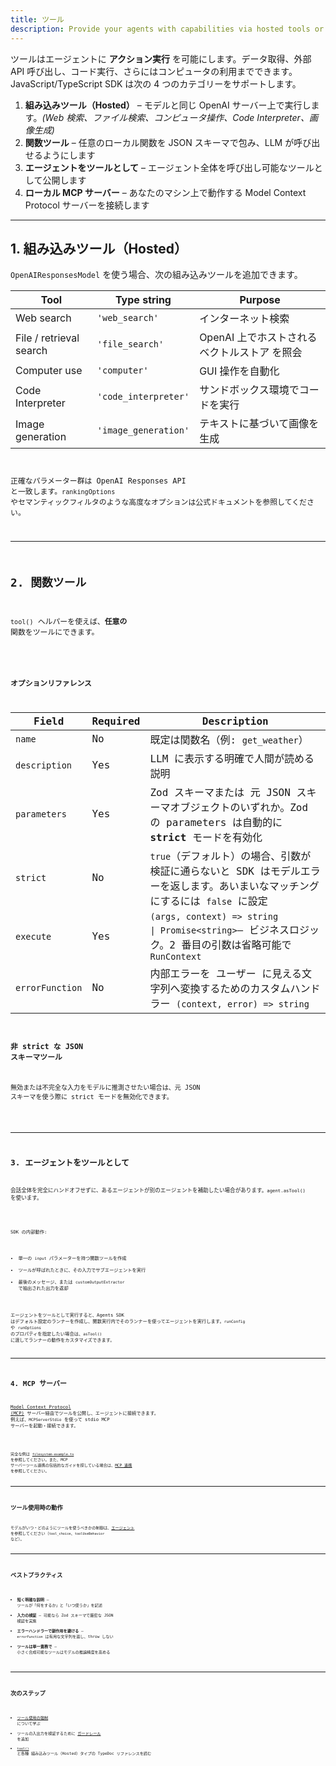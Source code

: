 ```yaml
---
title: ツール
description: Provide your agents with capabilities via hosted tools or custom function tools
---
```



ツールはエージェントに **アクション実行** を可能にします。データ取得、外部 API 呼び出し、コード実行、さらにはコンピュータの利用までできます。JavaScript/TypeScript SDK は次の 4 つのカテゴリーをサポートします。

1. **組み込みツール（Hosted）** – モデルと同じ OpenAI サーバー上で実行します。_(Web 検索、ファイル検索、コンピュータ操作、Code Interpreter、画像生成)_
2. **関数ツール** – 任意のローカル関数を JSON スキーマで包み、LLM が呼び出せるようにします
3. **エージェントをツールとして** – エージェント全体を呼び出し可能なツールとして公開します
4. **ローカル MCP サーバー** – あなたのマシン上で動作する Model Context Protocol サーバーを接続します

---

## 1. 組み込みツール（Hosted）

`OpenAIResponsesModel` を使う場合、次の組み込みツールを追加できます。

| Tool                    | Type string          | Purpose                                       |
| ----------------------- | -------------------- | --------------------------------------------- |
| Web search              | `'web_search'`       | インターネット検索                            |
| File / retrieval search | `'file_search'`      | OpenAI 上でホストされる ベクトルストア を照会 |
| Computer use            | `'computer'`         | GUI 操作を自動化                              |
| Code Interpreter        | `'code_interpreter'` | サンドボックス環境でコードを実行              |
| Image generation        | `'image_generation'` | テキストに基づいて画像を生成                  |

<Code
  lang="typescript"
  code={toolsHostedToolsExample}
  title="組み込みツール（Hosted）"
/>

正確なパラメーター群は OpenAI Responses API と一致します。`rankingOptions` やセマンティックフィルタのような高度なオプションは公式ドキュメントを参照してください。

---

## 2. 関数ツール

`tool()` ヘルパーを使えば、**任意の** 関数をツールにできます。

<Code
  lang="typescript"
  code={toolsFunctionExample}
  title="Zod パラメーターを使う関数ツール"
/>

### オプションリファレンス

| Field           | Required | Description                                                                                                                                                                                           |
| --------------- | -------- | ----------------------------------------------------------------------------------------------------------------------------------------------------------------------------------------------------- |
| `name`          | No       | 既定は関数名（例: `get_weather`）                                                                                                                                                                     |
| `description`   | Yes      | LLM に表示する明確で人間が読める説明                                                                                                                                                                  |
| `parameters`    | Yes      | Zod スキーマまたは 元 JSON スキーマオブジェクトのいずれか。Zod の parameters は自動的に **strict** モードを有効化                                                                                     |
| `strict`        | No       | `true`（デフォルト）の場合、引数が検証に通らないと SDK はモデルエラーを返します。あいまいなマッチングにするには `false` に設定                                                                        |
| `execute`       | Yes      | `(args, context) => string                                                                                               \| Promise<string>`– ビジネスロジック。2 番目の引数は省略可能で `RunContext` |
| `errorFunction` | No       | 内部エラーを ユーザー に見える文字列へ変換するためのカスタムハンドラー `(context, error) => string`                                                                                                   |

### 非 strict な JSON スキーマツール

無効または不完全な入力をモデルに推測させたい場合は、元 JSON スキーマを使う際に strict モードを無効化できます。

<Code
  lang="typescript"
  code={nonStrictSchemaTools}
  title="Non-strict JSON schema tools"
/>

---

## 3. エージェントをツールとして

会話全体を完全にハンドオフせずに、あるエージェントが別のエージェントを補助したい場合があります。`agent.asTool()` を使います。

<Code lang="typescript" code={agentsAsToolsExample} title="Agents as tools" />

SDK の内部動作:

- 単一の `input` パラメーターを持つ関数ツールを作成
- ツールが呼ばれたときに、その入力でサブエージェントを実行
- 最後のメッセージ、または `customOutputExtractor` で抽出された出力を返却

エージェントをツールとして実行すると、Agents SDK はデフォルト設定のランナーを作成し、関数実行内でそのランナーを使ってエージェントを実行します。`runConfig` や `runOptions` のプロパティを指定したい場合は、`asTool()` に渡してランナーの動作をカスタマイズできます。

---

## 4. MCP サーバー

[Model Context Protocol (MCP)](https://modelcontextprotocol.io/) サーバー経由でツールを公開し、エージェントに接続できます。
例えば、`MCPServerStdio` を使って stdio MCP サーバーを起動・接続できます。

<Code lang="typescript" code={mcpLocalServer} title="ローカル MCP サーバー" />

完全な例は [`filesystem-example.ts`](https://github.com/openai/openai-openai-agents-js/tree/main/examples/mcp/filesystem-example.ts) を参照してください。また、MCP サーバーツール連携の包括的なガイドを探している場合は、[MCP 連携](/openai-agents-js/ja/guides/mcp) を参照してください。

---

## ツール使用時の動作

モデルがいつ・どのようにツールを使うべきかの制御は、[エージェント](/openai-agents-js/ja/guides/agents#forcing-tool-use) を参照してください（`tool_choice`、`toolUseBehavior` など）。

---

## ベストプラクティス

- **短く明確な説明** – ツールが「何をするか」と「いつ使うか」を記述
- **入力の検証** – 可能なら Zod スキーマで厳密な JSON 検証を実施
- **エラーハンドラーで副作用を避ける** – `errorFunction` は有用な文字列を返し、throw しない
- **ツールは単一責務で** – 小さく合成可能なツールはモデルの推論精度を高める

---

## 次のステップ

- [ツール使用の強制](/openai-agents-js/ja/guides/agents#forcing-tool-use) について学ぶ
- ツールの入出力を検証するために [ガードレール](/openai-agents-js/ja/guides/guardrails) を追加
- [`tool()`](/openai-agents-js/openai/agents/functions/tool) と各種 組み込みツール（Hosted）タイプの TypeDoc リファレンスを読む
